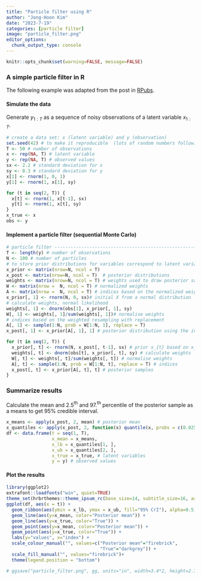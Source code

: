 ```yaml
---
title: "Particle filter using R"
author: "Jong-Hoon Kim"
date: "2023-7-19"
categories: [particle filter]
image: "particle_filter.png"
editor_options: 
  chunk_output_type: console
---
```


```r
knitr::opts_chunk$set(warning=FALSE, message=FALSE) 
```

### A simple particle filter in R

The following example was adapted from the post in [RPubs](https://rpubs.com/awellis/180442).

#### Simulate the data

Generate $y_{1:T}$ as a sequence of noisy observations of a latent variable $x_{1:T}$.

```r
# create a data set: x (latent variable) and y (observation)
set.seed(42) # to make it reproducible  (lots of random numbers follow)
T <- 50 # number of observations
x <- rep(NA, T) # latent variable
y <- rep(NA, T) # observed values
sx <- 2.2 # standard deviation for x
sy <- 0.3 # standard deviation for y
x[1] <- rnorm(1, 0, 1)
y[1] <- rnorm(1, x[1], sy)

for (t in seq(2, T)) {
  x[t] <- rnorm(1, x[t-1], sx)
  y[t] <- rnorm(1, x[t], sy)
}
x_true <- x
obs <- y
```

#### Implement a particle filter (sequential Monte Carlo)

```r
# particle filter -----------------------------------------------------------
T <- length(y) # number of observations
N <- 100 # number of particles
# to store prior distributions for variables correspond to latent variable x
x_prior <- matrix(nrow=N, ncol = T) 
x_post <- matrix(nrow=N, ncol = T)  # posterior distributions
weights <- matrix(nrow=N, ncol = T) # weights used to draw posterior sample
W <- matrix(nrow =  N, ncol = T) # normalized weights
A <- matrix(nrow =  N, ncol = T) # indices based on the normalized weights
x_prior[, 1] <- rnorm(N, 0, sx)# initial X from a normal distribution
# calculate weights, normal likelihood
weights[, 1] <- dnorm(obs[1], x_prior[, 1], sy)
W[, 1] <- weights[, 1]/sum(weights[, 1])# normalise weights
# indices based on the weighted resampling with replacement 
A[, 1] <- sample(1:N, prob = W[1:N, 1], replace = T) 
x_post[, 1] <- x_prior[A[, 1], 1] # posterior distribution using the indices

for (t in seq(2, T)) {
  x_prior[, t] <- rnorm(N, x_post[, t-1], sx) # prior x_{t} based on x_{t-1}
  weights[, t] <- dnorm(obs[t], x_prior[, t], sy) # calculate weights 
  W[, t] <- weights[, t]/sum(weights[, t]) # normalise weights
  A[, t] <- sample(1:N, prob = W[1:N, t], replace = T) # indices
  x_post[, t] <- x_prior[A[, t], t] # posterior samples
}
```

### Summarize results

Calculate the mean and 2.5$^\textrm{th}$ and 97.$^\textrm{th}$ percentile of the posterior sample as a means to get 95% credible interval.

```r
x_means <- apply(x_post, 2, mean) # posterior mean
x_quantiles <- apply(x_post, 2, function(x) quantile(x, probs = c(0.025, 0.975))) # 95% credible interval
df <- data.frame(t = seq(1, T),
                 x_mean = x_means,
                 x_lb = x_quantiles[1, ],
                 x_ub = x_quantiles[2, ],
                 x_true = x_true, # latent variables
                 y = y) # observed values
```

#### Plot the results
```r
library(ggplot2)
extrafont::loadfonts("win", quiet=TRUE)
theme_set(hrbrthemes::theme_ipsum_rc(base_size=14, subtitle_size=16, axis_title_size=12))
ggplot(df, aes(x = t)) +
  geom_ribbon(aes(ymin = x_lb, ymax = x_ub, fill="95% CrI"), alpha=0.5) +
  geom_line(aes(y=x_mean, color="Posterior mean")) +
  geom_line(aes(y=x_true, color="True")) +
  geom_point(aes(y=x_mean, color="Posterior mean")) +
  geom_point(aes(y=x_true, color="True")) +
  labs(y="values", x="index") + 
  scale_colour_manual("", values=c("Posterior mean"="firebrick",
                                   "True"="darkgrey")) +
  scale_fill_manual("", values="firebrick")+
  theme(legend.position = "bottom")

# ggsave("particle_filter.png", gg, units="in", width=3.4*2, height=2.7*2)

```
